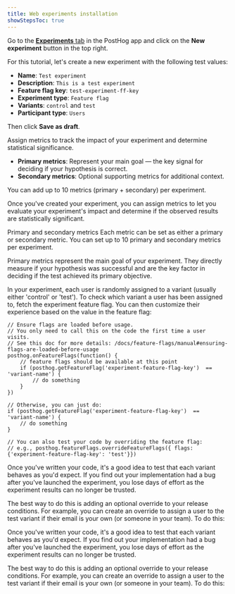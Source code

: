 ```yaml
---
title: Web experiments installation
showStepsToc: true
---
```




<Steps>

<Step title="Install PostHog web SDK" badge="required">

<WebInstall />

</Step>

<Step title="Create an experiment" badge="required">


Go to the [**Experiments** tab](https://app.posthog.com/experiments) in the PostHog app and click on the **New experiment** button in the top right.

<ProductScreenshot
    imageLight="https://res.cloudinary.com/dmukukwp6/image/upload/v1716976005/posthog.com/contents/Screenshot_2024-05-29_at_10.46.15_AM.png" 
    imageDark="https://res.cloudinary.com/dmukukwp6/image/upload/v1716976005/posthog.com/contents/Screenshot_2024-05-29_at_10.46.03_AM.png"
    alt="How to create an experiment in PostHog" 
    classes="rounded"
/>

For this tutorial, let's create a new experiment with the following test values: 

- **Name**: `Test experiment`
- **Description**: `This is a test experiment`
- **Feature flag key**: `test-experiment-ff-key`
- **Experiment type**: `Feature flag`
- **Variants**: `control` and `test`
- **Participant type**: `Users`

Then click **Save as draft**.

</Step>

<Step title="Add metrics and release conditions">

Assign metrics to track the impact of your experiment and determine statistical significance.
    
- **Primary metrics**: Represent your main goal — the key signal for deciding if your hypothesis is correct.
- **Secondary metrics**: Optional supporting metrics for additional context.

You can add up to 10 metrics (primary + secondary) per experiment.

Once you've created your experiment, you can assign metrics to let you evaluate your experiment's impact and determine if the observed results are statistically significant.

Primary and secondary metrics
Each metric can be set as either a primary or secondary metric. You can set up to 10 primary and secondary metrics per experiment.

Primary metrics represent the main goal of your experiment. They directly measure if your hypothesis was successful and are the key factor in deciding if the test achieved its primary objective.

</Step>

<Step title="Call feature flag" badge="required">


In your experiment, each user is randomly assigned to a variant (usually either 'control' or 'test'). To check which variant a user has been assigned to, fetch the experiment feature flag. You can then customize their experience based on the value in the feature flag:

```js-web
// Ensure flags are loaded before usage.
// You only need to call this on the code the first time a user visits.
// See this doc for more details: /docs/feature-flags/manual#ensuring-flags-are-loaded-before-usage
posthog.onFeatureFlags(function() {
    // feature flags should be available at this point
    if (posthog.getFeatureFlag('experiment-feature-flag-key')  == 'variant-name') {
        // do something
    }
})

// Otherwise, you can just do:
if (posthog.getFeatureFlag('experiment-feature-flag-key')  == 'variant-name') {
    // do something
}

// You can also test your code by overriding the feature flag:
// e.g., posthog.featureFlags.overrideFeatureFlags({ flags: {'experiment-feature-flag-key': 'test'}})
```

</Step>

<Step checkpoint title="Validate PostHog calls">

Once you've written your code, it's a good idea to test that each variant behaves as you'd expect. If you find out your implementation had a bug after you've launched the experiment, you lose days of effort as the experiment results can no longer be trusted.

The best way to do this is adding an optional override to your release conditions. For example, you can create an override to assign a user to the test variant if their email is your own (or someone in your team). To do this:
</Step>

<Step title="Launch experiment" badge="required">

Once you've written your code, it's a good idea to test that each variant behaves as you'd expect. If you find out your implementation had a bug after you've launched the experiment, you lose days of effort as the experiment results can no longer be trusted.

The best way to do this is adding an optional override to your release conditions. For example, you can create an override to assign a user to the test variant if their email is your own (or someone in your team). To do this:
</Step>


</Steps> 
